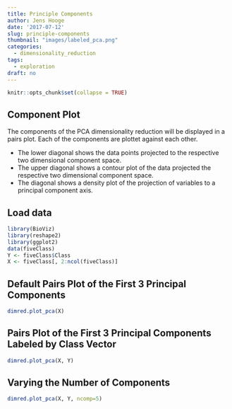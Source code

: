 ```yaml
---
title: Principle Components
author: Jens Hooge
date: '2017-07-12'
slug: principle-components
thumbnail: "images/labeled_pca.png"
categories:
  - dimensionality_reduction
tags:
  - exploration
draft: no
---
```


```r
knitr::opts_chunk$set(collapse = TRUE)
```

## Component Plot
The components of the PCA dimensionality reduction will be displayed in a pairs plot. Each
of the components are plottet against each other. 

- The lower diagonal shows the data points projected to the respective two dimensional component space.
- The upper diagonal shows a contour plot of the data projected the respective two dimensional component space.
- The diagonal shows a density plot of the projection of variables to a principal component axis.

## Load data
```r
library(BioViz)
library(reshape2)
library(ggplot2)
data(fiveClass)
Y <- fiveClass$Class
X <- fiveClass[, 2:ncol(fiveClass)]
```

## Default Pairs Plot of the First 3 Principal Components
```r
dimred.plot_pca(X)
```

## Pairs Plot of the First 3 Principal Components Labeled by Class Vector
```r
dimred.plot_pca(X, Y)
```

## Varying the Number of Components
```r
dimred.plot_pca(X, Y, ncomp=5)
```
